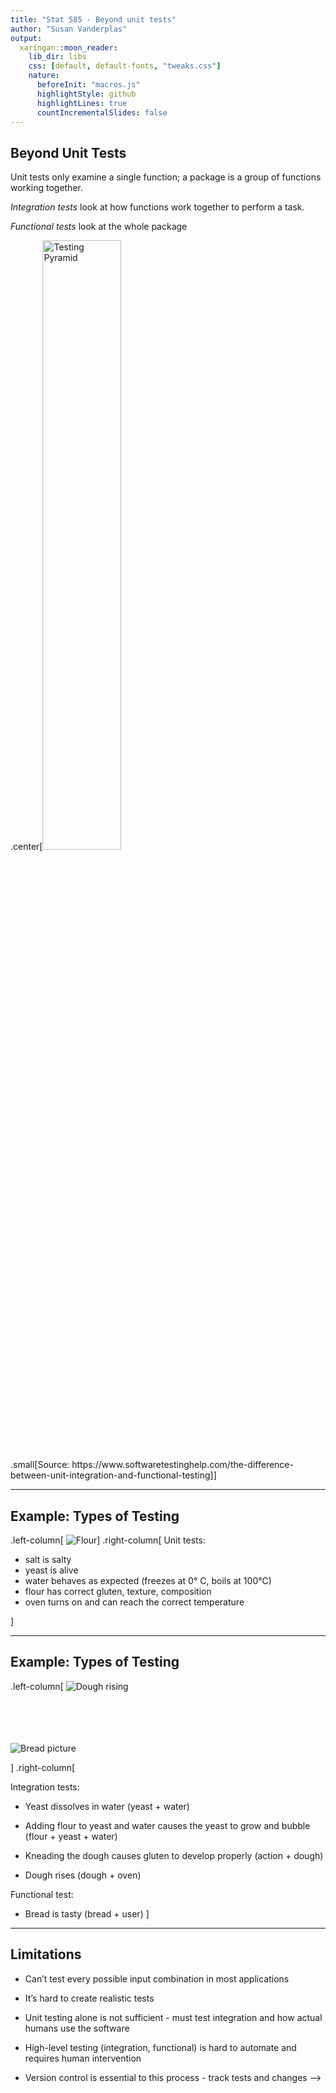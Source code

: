 ```yaml
---
title: "Stat 585 - Beyond unit tests"
author: "Susan Vanderplas"
output:
  xaringan::moon_reader:
    lib_dir: libs
    css: [default, default-fonts, "tweaks.css"]
    nature:
      beforeInit: "macros.js"
      highlightStyle: github
      highlightLines: true
      countIncrementalSlides: false
---
```



## Beyond Unit Tests

Unit tests only examine a single function; a package is a group of functions working together. 

_Integration tests_ look at how functions work together to perform a task.

_Functional tests_ look at the whole package

.center[<img alt="Testing Pyramid" src = "https://cdn.softwaretestinghelp.com/wp-content/qa/uploads/2016/12/image-result-for-unit-testing-vs-functional-testin.png" width = 50%/>    
.small[Source: https://www.softwaretestinghelp.com/the-difference-between-unit-integration-and-functional-testing]]

---

## Example: Types of Testing
.left-column[
![Flour](https://upload.wikimedia.org/wikipedia/commons/6/64/All-Purpose_Flour_%284107895947%29.jpg)
]
.right-column[
Unit tests: 

- salt is salty
- yeast is alive
- water behaves as expected (freezes at 0<span>&#176;</span> C, boils at 100<span>&#176;</span>C)
- flour has correct gluten, texture, composition
- oven turns on and can reach the correct temperature

]


---

## Example: Types of Testing

.left-column[
![Dough rising](https://upload.wikimedia.org/wikipedia/commons/archive/6/66/20100215172032%21Breaddough1.jpg)

<br/><br/><br/><br/>
![Bread picture](https://c.pxhere.com/photos/ab/fc/bread_baguette_eat_food_baked_goods_delicious_white_bread_bake-830372.jpg!d)

]
.right-column[


Integration tests:

- Yeast dissolves in water (yeast + water)

- Adding flour to yeast and water causes the yeast to grow and bubble (flour + yeast + water)

- Kneading the dough causes gluten to develop properly (action + dough)

- Dough rises (dough + oven)


Functional test:

- Bread is tasty (bread + user)
]

---

## Limitations

- Can't test every possible input combination in most applications

- It's hard to create realistic tests

- Unit testing alone is not sufficient - must test integration and how actual humans use the software

- High-level testing (integration, functional) is hard to automate and requires human intervention

- Version control is essential to this process - track tests and changes
-->